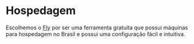 # Hospedagem

Escolhemos o [Fly](https://fly.io/) por ser uma ferramenta gratuita que possui máquinas para hospedagem no Brasil e possui uma configuração fácil e intuitiva.
